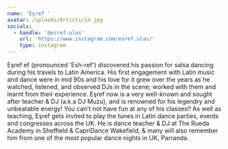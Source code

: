 ```yaml
---
name: 'Eşref '
avatar: /uploads/Artists/14.jpg
socials:
  - handle: '@esref.ulas'
    url: 'https://www.instagram.com/esref.ulas/'
    type: instagram
---
```


Eşref ef (pronounced 'Esh-ref') discovered his passion for salsa dancing during his travels to Latin America. His first engagement with Latin music and dance were in mid 90s and his love for it grew over the years as he watched, listened, and observed DJs in the scene; worked with them and learnt from their experience.
Eşref now is a very well-known and sought after teacher & DJ (a.k.a DJ Muzu), and is renowned for his legendry and unbeatable energy! You can't not have fun at any of his classes!! As well as teaching, Eşref gets invited to play the tunes in Latin dance parties, events and congresses across the UK. He is dance teacher & DJ at The Rueda Academy in Sheffield & CapriDance Wakefield, & many will also remember him from one of the most popular dance nights in UK, Parranda.
